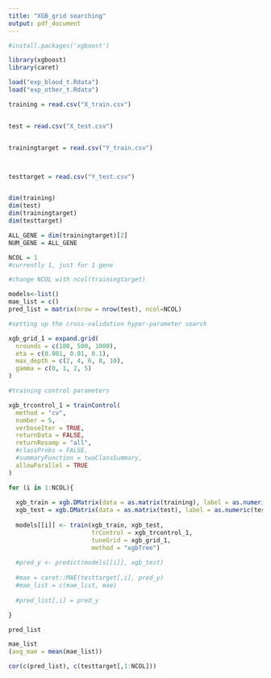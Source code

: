 ```yaml
---
title: "XGB_grid searching"
output: pdf_document
---
```


```r

#install.packages('xgboost') 

library(xgboost)
library(caret)
```


```r

load("exp_blood_t.Rdata")
load("exp_other_t.Rdata")

training = read.csv("X_train.csv")


test = read.csv("X_test.csv")


trainingtarget = read.csv("Y_train.csv")



testtarget = read.csv("Y_test.csv")


dim(training)
dim(test)
dim(trainingtarget)
dim(testtarget)
```

```r

ALL_GENE = dim(trainingtarget)[2]
NUM_GENE = ALL_GENE
```


```r

NCOL = 1 
#currently 1, just for 1 gene 

#change NCOL with ncol(trainingtarget)

models<-list()
mae_list = c()
pred_list = matrix(nrow = nrow(test), ncol=NCOL)

#setting up the cross-validation hyper-parameter search 

xgb_grid_1 = expand.grid(
  nrounds = c(100, 500, 1000),
  eta = c(0.001, 0.01, 0.1),
  max_depth = c(2, 4, 6, 8, 10),
  gamma = c(0, 1, 2, 5)
)

#training control parameters

xgb_trcontrol_1 = trainControl(
  method = "cv",
  number = 5,
  verboseIter = TRUE,
  returnData = FALSE,
  returnResamp = "all",
  #classProbs = FALSE,
  #summaryFunction = twoClassSummary,
  allowParallel = TRUE
)

for (i in 1:NCOL){
  
  xgb_train = xgb.DMatrix(data = as.matrix(training), label = as.numeric(trainingtarget[,i]))
  xgb_test = xgb.DMatrix(data = as.matrix(test), label = as.numeric(testtarget[,i]))
  
  models[[i]] <- train(xgb_train, xgb_test,
                       trControl = xgb_trcontrol_1,
                       tuneGrid = xgb_grid_1,
                       method = "xgbTree")
  
  #pred_y <- predict(models[[i]], xgb_test)
  
  #mae = caret::MAE(testtarget[,i], pred_y)
  #mae_list = c(mae_list, mae)
  
  #pred_list[,i] = pred_y

}
```

```r
pred_list
```

```r
mae_list
(avg_mae = mean(mae_list))
```

```r
cor(c(pred_list), c(testtarget[,1:NCOL]))
```


